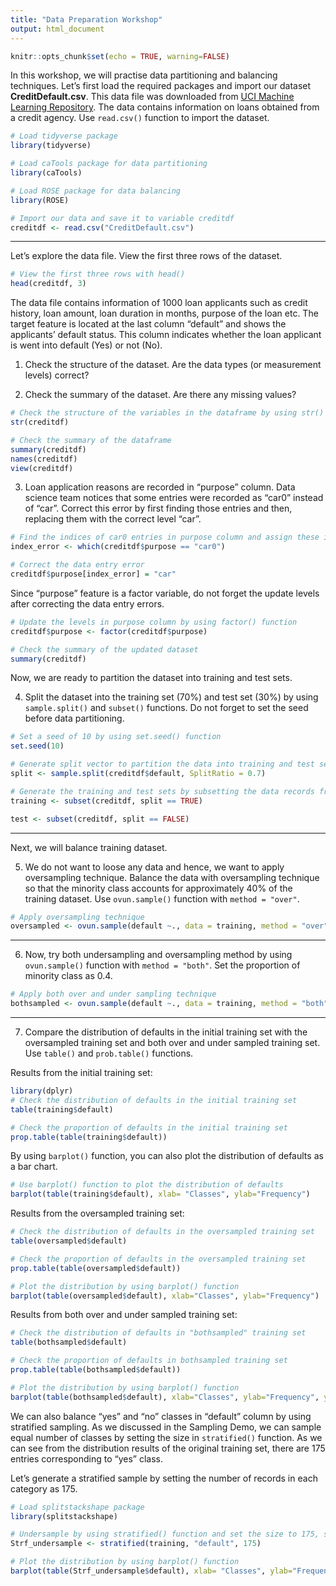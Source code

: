 ```yaml
---
title: "Data Preparation Workshop"
output: html_document
---
```


```r
knitr::opts_chunk$set(echo = TRUE, warning=FALSE)
```

In this workshop, we will practise data partitioning and balancing techniques. Let's first load the required packages and import our dataset **CreditDefault.csv**. This data file was downloaded from [UCI Machine Learning Repository](https://archive.ics.uci.edu/ml/datasets/statlog+(german+credit+data)).
The data contains information on loans obtained from a credit agency.
Use `read.csv()` function to import the dataset. 

```r

# Load tidyverse package
library(tidyverse)

# Load caTools package for data partitioning
library(caTools) 

# Load ROSE package for data balancing
library(ROSE) 

# Import our data and save it to variable creditdf
creditdf <- read.csv("CreditDefault.csv")

```

***

Let's explore the data file. View the first three rows of the dataset.

```r

# View the first three rows with head()
head(creditdf, 3)  

```

The data file contains information of 1000 loan applicants such as credit history, loan amount, loan duration in months, purpose of the loan  etc. The target feature is located at the last column "default" and shows the applicants' default status. This column indicates whether the loan applicant is went into default (Yes) or not (No).

1. Check the structure of the dataset. Are the data types (or measurement levels) correct?

2. Check the summary of the dataset. Are there any missing values? 

```r

# Check the structure of the variables in the dataframe by using str() function
str(creditdf)

# Check the summary of the dataframe
summary(creditdf)
names(creditdf)
view(creditdf)

```

3. Loan application reasons are recorded in "purpose" column. Data science team notices that some entries were recorded as "car0" instead of "car". Correct this error by first finding those entries and then, replacing them with the correct level "car".

```r

# Find the indices of car0 entries in purpose column and assign these indices to index_error
index_error <- which(creditdf$purpose == "car0")  

# Correct the data entry error
creditdf$purpose[index_error] = "car"

```

Since "purpose" feature is a factor variable, do not forget the update levels after correcting the data entry errors.

```r

# Update the levels in purpose column by using factor() function
creditdf$purpose <- factor(creditdf$purpose)

# Check the summary of the updated dataset
summary(creditdf)

```

Now, we are ready to partition the dataset into training and test sets. 

4. Split the dataset into the training set (70%) and test set (30%)  by using `sample.split()` and `subset()` functions. Do not forget to set the seed before data partitioning.

```r

# Set a seed of 10 by using set.seed() function
set.seed(10)

# Generate split vector to partition the data into training and test sets with training ratio of 0.70
split <- sample.split(creditdf$default, SplitRatio = 0.7)   

# Generate the training and test sets by subsetting the data records from actual dataset
training <- subset(creditdf, split == TRUE) 

test <- subset(creditdf, split == FALSE) 

```

***

Next, we will balance training dataset. 

5. We do not want to loose any data and hence, we want to apply oversampling technique. Balance the data with oversampling technique so that the minority class accounts for approximately 40% of the training dataset. Use `ovun.sample()` function with `method = "over"`.
```r

# Apply oversampling technique
oversampled <- ovun.sample(default ~., data = training, method = "over", p=0.4, seed=1)$data

```

***
6. Now, try both undersampling and oversampling method by using `ovun.sample()` function with `method = "both"`. Set the proportion of minority class as 0.4.
```r

# Apply both over and under sampling technique
bothsampled <- ovun.sample(default ~., data = training, method = "both", p=0.4, seed=1)$data
```

***

7. Compare the distribution of defaults in the initial training set with the oversampled training set and both over and under sampled training set. Use `table()` and `prob.table()` functions.

Results from the initial training set:
```r
library(dplyr)
# Check the distribution of defaults in the initial training set
table(training$default)

# Check the proportion of defaults in the initial training set
prop.table(table(training$default))

```

By using `barplot()` function, you can also plot the distribution of defaults as a bar chart.

```r

# Use barplot() function to plot the distribution of defaults
barplot(table(training$default), xlab= "Classes", ylab="Frequency")

```



Results from the oversampled training set:
```r

# Check the distribution of defaults in the oversampled training set
table(oversampled$default)

# Check the proportion of defaults in the oversampled training set
prop.table(table(oversampled$default))

# Plot the distribution by using barplot() function
barplot(table(oversampled$default), xlab="Classes", ylab="Frequency")

```


Results from both over and under sampled training set:
```r

# Check the distribution of defaults in "bothsampled" training set
table(bothsampled$default)

# Check the proportion of defaults in bothsampled training set
prop.table(table(bothsampled$default))

# Plot the distribution by using barplot() function
barplot(table(bothsampled$default), xlab="Classes", ylab="Frequency", ylim = c(0 , 500))

```


We can also balance "yes" and "no" classes in "default" column by using stratified sampling. As we discussed in the Sampling Demo, we can sample equal number of classes by setting the size in `stratified()` function. As we can see from the distribution results of the original training set, there are 175 entries corresponding to "yes" class.

Let's generate a stratified sample by setting the number of records in each category as 175.
```r

# Load splitstackshape package
library(splitstackshape)  

# Undersample by using stratified() function and set the size to 175, stratify by default 
Strf_undersample <- stratified(training, "default", 175)

# Plot the distribution by using barplot() function
barplot(table(Strf_undersample$default), xlab= "Classes", ylab="Frequency", ylim=c(0,200))

```


